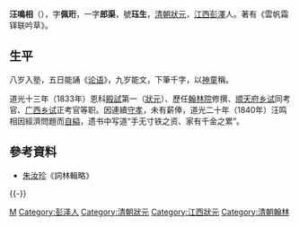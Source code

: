 '''汪鳴相'''（{{bd|1794年||1840年|}}），字'''佩珩'''，一字'''郎渠'''，號'''珏生'''，[[清朝|清朝]][[狀元|狀元]]，[[江西|江西]][[彭澤|彭澤]]人。著有《雲帆霜铎联吟草》。

== 生平 ==
八岁入塾，五日能誦《[[论语|论语]]》，九岁能文，下筆千字，以[[神童|神童]]稱。

道光十三年（1833年）恩科[[殿試|殿試]]第一（[[狀元|狀元]]）、歷任[[翰林院|翰林院]]修撰、[[顺天府|顺天府]][[乡试|乡试]]同考官、[[广西|广西]][[乡试|乡试]]正考官等职。因連續[[守孝|守孝]]，未有薪俸，道光二十年（1840年）汪鸣相因經濟問題而[[自縊|自縊]]，遗书中写道“手无寸铁之资、家有千金之累”。

== 參考資料 ==
*[[朱汝珍|朱汝珍]]《詞林輯略》

{{-}}
{{道光十三年癸巳科殿試金榜}}
{{江西狀元}}

{{Authority control}}
{{DEFAULTSORT:Wang汪}}
[[Category:汪姓|M]]
[[Category:彭泽人|Category:彭泽人]]
[[Category:清朝狀元|Category:清朝狀元]]
[[Category:江西狀元|Category:江西狀元]]
[[Category:清朝翰林|Category:清朝翰林]]

{{中國人物小作品}}